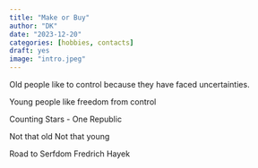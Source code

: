 ```yaml
---
title: "Make or Buy"
author: "DK"
date: "2023-12-20"
categories: [hobbies, contacts]
draft: yes
image: "intro.jpeg"
---
```


Old people like to control because they have faced uncertainties.

Young people like freedom from control

Counting Stars - One Republic

Not that old Not that young

Road to Serfdom
Fredrich Hayek


